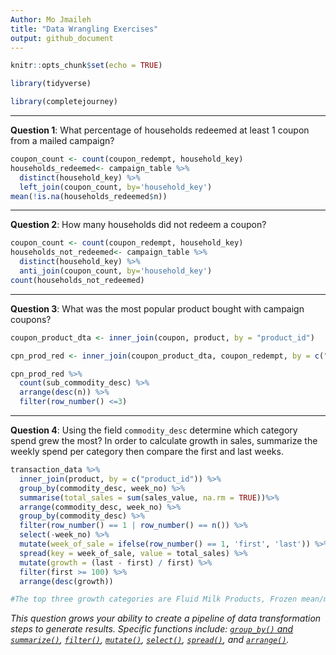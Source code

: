 ```yaml
---
Author: Mo Jmaileh
title: "Data Wrangling Exercises"
output: github_document
---
```


```r
knitr::opts_chunk$set(echo = TRUE)
```



```r
library(tidyverse)

library(completejourney)
```

---

**Question 1**:
What percentage of households redeemed at least 1 coupon from a mailed campaign? 


```r
coupon_count <- count(coupon_redempt, household_key)
households_redeemed<- campaign_table %>%
  distinct(household_key) %>%
  left_join(coupon_count, by='household_key')
mean(!is.na(households_redeemed$n))
```




---

**Question 2**:
How many households did not redeem a coupon? 


```r
coupon_count <- count(coupon_redempt, household_key)
households_not_redeemed<- campaign_table %>%
  distinct(household_key) %>%
  anti_join(coupon_count, by='household_key')
count(households_not_redeemed)

```

---

**Question 3**:
What was the most popular product bought with campaign coupons? 

```r
coupon_product_dta <- inner_join(coupon, product, by = "product_id")

cpn_prod_red <- inner_join(coupon_product_dta, coupon_redempt, by = c("campaign","coupon_upc"))

cpn_prod_red %>%
  count(sub_commodity_desc) %>%
  arrange(desc(n)) %>%
  filter(row_number() <=3)

```

---

**Question 4**:
Using the field `commodity_desc` determine which category spend grew the most? In 
order to calculate growth in sales, summarize the weekly spend per category 
then compare the first and last weeks.


 
```r
transaction_data %>%
  inner_join(product, by = c("product_id")) %>%
  group_by(commodity_desc, week_no) %>%
  summarise(total_sales = sum(sales_value, na.rm = TRUE))%>%
  arrange(commodity_desc, week_no) %>%
  group_by(commodity_desc) %>%
  filter(row_number() == 1 | row_number() == n()) %>%
  select(-week_no) %>%
  mutate(week_of_sale = ifelse(row_number() == 1, 'first', 'last')) %>%
  spread(key = week_of_sale, value = total_sales) %>%
  mutate(growth = (last - first) / first) %>%
  filter(first >= 100) %>%
  arrange(desc(growth))

#The top three growth categories are Fluid Milk Products, Frozen mean/meat dinners, and cheese in that order.
```
 
*This question grows your ability to create a pipeline of data transformation steps to generate results. Specific functions include: [`group_by()` and `summarize()`](http://r4ds.had.co.nz/transform.html#grouped-summaries-with-summarise), [`filter()`](http://r4ds.had.co.nz/transform.html#filter-rows-with-filter), [`mutate()`](http://r4ds.had.co.nz/transform.html#add-new-variables-with-mutate), [`select()`](http://r4ds.had.co.nz/transform.html#select-columns-with-select), [`spread()`](http://r4ds.had.co.nz/tidy-data.html#spreading), and [`arrange()`](http://r4ds.had.co.nz/transform.html#arrange-rows-with-arrange).*
